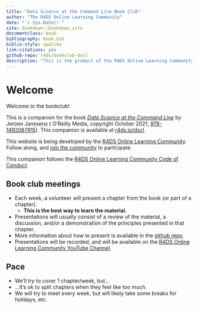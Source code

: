 ```yaml
--- 
title: "Data Science at the Command Line Book Club"
author: "The R4DS Online Learning Community"
date: "`r Sys.Date()`"
site: bookdown::bookdown_site
documentclass: book
bibliography: book.bib
biblio-style: apalike
link-citations: yes
github-repo: r4ds/bookclub-dscl
description: "This is the product of the R4DS Online Learning Community's Data Science at the Command Line Book Club."
---
```


# Welcome {-}

Welcome to the bookclub! 

This is a companion for the book [_Data Science at the Command Line_](https://datascienceatthecommandline.com/2e/) by Jeroen Janssens ( O’Reilly Media, copyright October 2021, [978-1492087915](https://www.oreilly.com/library/view/data-science-at/9781492087908/)).
This companion is available at [r4ds.io/dscl](https://r4ds.io/dscl).

This website is being developed by the [R4DS Online Learning Community](https://rfordatasci.com). Follow along, and [join the community](https://r4ds.io/join) to participate.

This companion follows the [R4DS Online Learning Community Code of Conduct](https://r4ds.io/conduct).

## Book club meetings {-}

- Each week, a volunteer will present a chapter from the book (or part of a chapter).
  - **This is the best way to learn the material.**
- Presentations will usually consist of a review of the material, a discussion, and/or a demonstration of the principles presented in that chapter.
- More information about how to present is available in the [github repo](https://github.com/r4ds/bookclub-dscl).
- Presentations will be recorded, and will be available on the [R4DS Online Learning Community YouTube Channel](https://r4ds.io/youtube).

## Pace {-}

- We'll _try_ to cover 1 chapter/week, but...
- ...It's ok to split chapters when they feel like too much.
- We will try to meet every week, but will likely take some breaks for holidays, etc.
